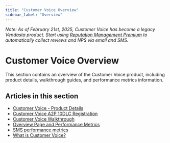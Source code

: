 ```yaml
---
title: "Customer Voice Overview"
sidebar_label: "Overview"
---
```


*Note: As of February 21st, 2025, Customer Voice has become a legacy Vendasta product. Start using [Reputation Management Premium](https://partners.vendasta.com/marketplace/products/RM) to automatically collect reviews and NPS via email and SMS.*

# Customer Voice Overview

This section contains an overview of the Customer Voice product, including product details, walkthrough guides, and performance metrics information.

## Articles in this section

- [Customer Voice - Product Details](/legacy/customer-voice/overview/product-details)
- [Customer Voice A2P 10DLC Registration](/legacy/customer-voice/overview/a2p-10dlc-registration)
- [Customer Voice Walkthrough](/legacy/customer-voice/overview/customer-voice-walkthrough)
- [Overview Page and Performance Metrics](/legacy/customer-voice/overview/overview-page-and-performance-metrics)
- [SMS performance metrics](/legacy/customer-voice/overview/sms-performance-metrics)
- [What is Customer Voice?](/legacy/customer-voice/overview/what-is-customer-voice)